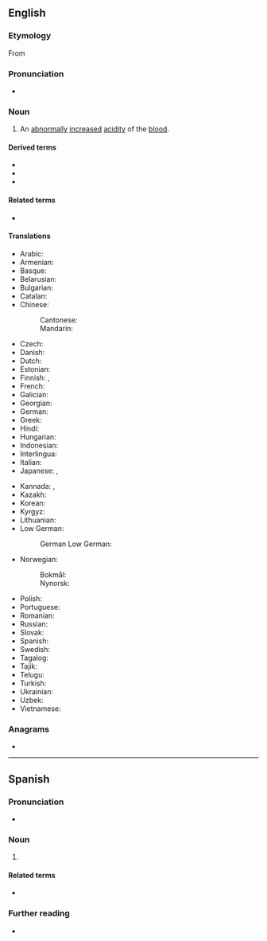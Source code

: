==English==
{{wikipedia}}

===Etymology===
From {{suffix|acid|osis|lang=en}}

===Pronunciation===
* {{rhymes|əʊsɪs|lang=en}}

===Noun===
{{en-noun|~|acidoses}}

# {{lb|en|pathology}} An [[abnormally]] [[increase]]d [[acidity]] of the [[blood]].

====Derived terms====
* {{l|en|high anion gap metabolic acidosis}}
* {{l|en|ketoacidosis}}
* {{l|en|lactacidosis}}

====Related terms====
* {{l|en|acidotic}}

====Translations====
{{trans-top|abnormally increased acidity of the blood}}
* Arabic: {{t|ar|حماض|m|tr=ḥummāḍ}}
* Armenian: {{t+|hy|ացիդոզ}}
* Basque: {{t|eu|azidosi}}
* Belarusian: {{t|be|ацидоза|f}}
* Bulgarian: {{t|bg|ацидоза|f}}
* Catalan: {{t+|ca|acidosi|f}}
* Chinese:
*: Cantonese: {{t|yue|酸中毒|tr=syun1 zung3 duk6}}
*: Mandarin: {{t+|cmn|酸中毒|tr=suānzhòngdú|sc=Hani}}
* Czech: {{t|cs|acidóza|f}}
* Danish: {{t|da|acidose|c}}
* Dutch: {{t+|nl|acidose|f}}
* Estonian: {{t|et|atsidoos}}
* Finnish: {{t+|fi|asidoosi}}, {{t+|fi|happomyrkytys}}
* French: {{t+|fr|acidose}}
* Galician: {{t+|gl|acidose|f}}
* Georgian: {{t|ka|აციდოზი}}
* German: {{t+|de|Azidose|f}}
* Greek: {{t+|el|οξέωση|f}}
* Hindi: {{t|hi|अम्लरक्तता|f}}
* Hungarian: {{t+|hu|acidózis}}
* Indonesian: {{t+|id|asidosis}}
* Interlingua: {{t|ia|acidosis}}
* Italian: {{t+|it|acidosi}}
* Japanese: {{t|ja|アシドーシス|tr=ashidōshisu}}, {{t|ja|酸血症|tr=sankesshō}}
{{trans-mid}}
* Kannada: {{t+|kn|ಪುಳಿಕೆ}}, {{t+|kn|ನೆತ್ತರಹುಳಿ}}
* Kazakh: {{t|kk|ацидоз}}
* Korean: {{t|ko|산성증}}
* Kyrgyz: {{t|ky|ацидоз}}
* Lithuanian: {{t|lt|acidozė|f}}
* Low German:
*: German Low German: {{t|nds-de|Azidoos|f}}
* Norwegian:
*: Bokmål: {{t|nb|acidose|m}}
*: Nynorsk: {{t|nn|acidose|m}}
* Polish: {{t|pl|kwasica|f}}
* Portuguese: {{t|pt|acidose|f}}
* Romanian: {{t+|ro|acidoză|f}}
* Russian: {{t+|ru|ацидо́з|m}}
* Slovak: {{t|sk|acidóza|f}}
* Spanish: {{t+|es|acidosis|f}}
* Swedish: {{t|sv|acidos|c}}
* Tagalog: {{t|tl|asidosis}}
* Tajik: {{t|tg|атсидо́з}}
* Telugu: {{t+|te|ఆమ్లరక్తత}}
* Turkish: {{t|tr|asidoz}}
* Ukrainian: {{t|uk|ацидо́з|m}}
* Uzbek: {{t|uz|atsidoz}}
* Vietnamese: {{t|vi|nhiễm toan}}
{{trans-bottom}}

===Anagrams===
* {{anagrams|en|a=acdiioss|isoacids}}

----

==Spanish==

===Pronunciation===
* {{es-IPA}}

===Noun===
{{es-noun|f|-}}

# {{lb|es|pathology}} {{l|en|acidosis}} {{gloss|abnormally increased acidity of the blood}}

====Related terms====
* {{l|es|ácido}}

===Further reading===
* {{R:DRAE 2001}}